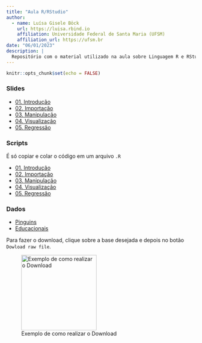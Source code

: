 ```yaml
---
title: "Aula R/RStudio"
author:
  - name: Luísa Gisele Böck
    url: https://luisa.rbind.io
    affiliation: Universidade Federal de Santa Maria (UFSM)
    affiliation_url: https://ufsm.br
date: "06/01/2023"
description: |
  Repositório com o material utilizado na aula sobre Linguagem R e RStudio.
---
```


```r
knitr::opts_chunk$set(echo = FALSE)
```


### Slides

+ [01. Introdução](aula-r/slides/01-introducao.html){target="_blank"}
+ [02. Importação](aula-r/slides/02-importacao.html){target="_blank"}
+ [03. Manipulação](aula-r/slides/03-manipulacao.html){target="_blank"} 
+ [04. Visualização](aula-r/slides/04-visualizacao.html){target="_blank"}
+ [05. Regressão](aula-r/slides/05-regressao.html){target="_blank"}


### Scripts 

É só copiar e colar o código em um arquivo `.R`

+ [01. Introdução](aula-r/scripts/01-introducao.R){target="_blank"}
+ [02. Importação](aula-r/scripts/02-importacao.R){target="_blank"}
+ [03. Manipulação](aula-r/scripts/03-manipulacao.R){target="_blank"}
+ [04. Visualização](aula-r/scripts/04-visualizacao.R){target="_blank"}
+ [05. Regressão](aula-r/scripts/05-regressao.R){target="_blank"}


### Dados   

+ [Pinguins](https://github.com/lgiselebock/ufsm-econometria-monitoria/tree/main/aula-r/dados/pinguins){target="_blank"}
+ [Educacionais](https://github.com/lgiselebock/ufsm-econometria-monitoria/tree/main/aula-r/dados/educacionais){target="_blank"}

Para fazer o download, clique sobre a base desejada e depois no botão `Dowload raw file`.

![Exemplo de como realizar o Download](raw/ex-download.png){width=200px}